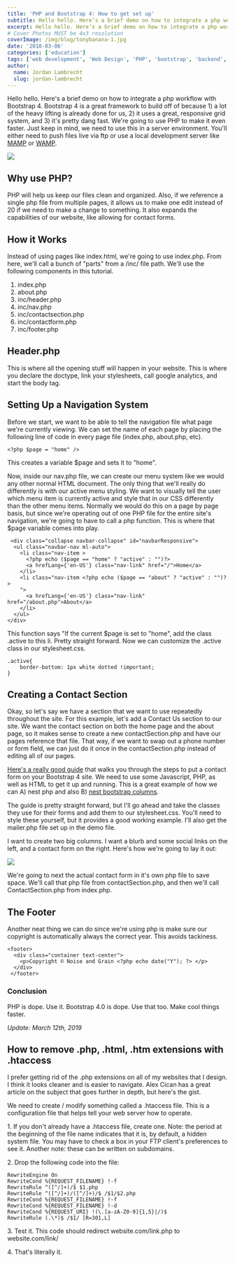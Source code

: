 ```yaml
---
title: 'PHP and Bootstrap 4: How to get set up'
subtitle: Hello hello. Here’s a brief demo on how to integrate a php workflow with Bootstrap 4.
excerpt: Hello hello. Here’s a brief demo on how to integrate a php workflow with Bootstrap 4.
# Cover Photos MUST be 4x3 resolution
coverImage: /img/blog/tonybanana-1.jpg
date: '2018-03-06'
categories: ['education']
tags: ['web development', 'Web Design', 'PHP', 'bootstrap', 'backend', 'apache']
author:
  name: Jordan Lambrecht
  slug: jordan-lambrecht
---
```


Hello hello. Here's a brief demo on how to integrate a php workflow with Bootstrap 4. Bootstrap 4 is a great framework to build off of because 1) a lot of the heavy lifting is already done for us, 2) it uses a great, responsive grid system, and 3) it's pretty dang fast. We're going to use PHP to make it even faster. Just keep in mind, we need to use this in a server environment. You'll either need to push files live via ftp or use a local development server like [MAMP](https://www.mamp.info/de/) or [WAMP](https://www.wampserver.com/en/).

![](https://cdn.pixelbakery.com/img/blog/Screen-Shot-2018-03-06-at-5.04.16-PM.jpg)

## Why use PHP?

PHP will help us keep our files clean and organized. Also, if we reference a single php file from multiple pages, it allows us to make one edit instead of 20 if we need to make a change to something. It also expands the capabilities of our website, like allowing for contact forms.

## How it Works

Instead of using pages like index.html, we're going to use index.php. From here, we'll call a bunch of "parts" from a /inc/ file path. We'll use the following components in this tutorial.

1.  index.php
2.  about.php
3.  inc/header.php
4.  inc/nav.php
5.  inc/contactsection.php
6.  inc/contactform.php
7.  inc/footer.php

## Header.php

This is where all the opening stuff will happen in your website. This is where you declare the doctype, link your stylesheets, call google analytics, and start the body tag.

## Setting Up a Navigation System

Before we start, we want to be able to tell the navigation file what page we're currently viewing. We can set the name of each page by placing the following line of code in every page file (index.php, about.php, etc).

`<?php $page = "home" />`

This creates a variable $page and sets it to "home".

Now, inside our nav.php file, we can create our menu system like we would any other normal HTML document. The only thing that we'll really do differently is with our active menu styling. We want to visually tell the user which menu item is currently active and style that in our CSS differently than the other menu items. Normally we would do this on a page by page basis, but since we're operating out of one PHP file for the entire site's navigation, we're going to have to call a php function. This is where that $page variable comes into play.

```
 <div class="collapse navbar-collapse" id="navbarResponsive">
  <ul class="navbar-nav ml-auto">
    <li class="nav-item >
      <?php echo ($page == "home" ? "active" : "")?> 
      <a hrefLang={'en-US'} class="nav-link" href="/">Home</a>
    </li>
    <li class="nav-item <?php echo ($page == "about" ? "active" : "")?>
    ">
      <a hrefLang={'en-US'} class="nav-link" href="/about.php">About</a>
    </li>
  </ul>
</div>
 ```

This function says "If the current $page is set to "home", add the class .active to this li. Pretty straight forward. Now we can customize the .active class in our stylesheet.css.

```
.active{
    border-bottom: 1px white dotted !important;
}
```
## Creating a Contact Section

Okay, so let's say we have a section that we want to use repeatedly throughout the site. For this example, let's add a Contact Us section to our site. We want the contact section on both the home page and the about page, so it makes sense to create a new contactSection.php and have our pages reference that file. That way, if we want to swap out a phone number or form field, we can just do it once in the contactSection.php instead of editing all of our pages.

[Here's a really good guide](https://bootstrapious.com/p/how-to-build-a-working-bootstrap-contact-form) that walks you through the steps to put a contact form on your Bootstrap 4 site. We need to use some Javascript, PHP, as well as HTML to get it up and running. This is a great example of how we can A) nest php and also B) [nest bootstrap columns](https://getbootstrap.com/docs/4.0/layout/grid/#nesting).

The guide is pretty straight forward, but I'll go ahead and take the classes they use for their forms and add them to our stylesheet.css. You'll need to style these yourself, but it provides a good working example. I'll also get the mailer.php file set up in the demo file.

I want to create two big columns. I want a blurb and some social links on the left, and a contact form on the right. Here's how we're going to lay it out:

![](https://cdn.pixelbakery.com/img/blog/contactsection_contactsection.jpg)

We're going to next the actual contact form in it's own php file to save space. We'll call that php file from contactSection.php, and then we'll call ContactSection.php from index.php.

## The Footer

Another neat thing we can do since we're using php is make sure our copyright is automatically always the correct year. This avoids tackiness.

``` 
<footer>
  <div class="container text-center">
    <p>Copyright © Noise and Grain <?php echo date("Y"); ?> </p>
  </div>
 </footer>
 ```

### Conclusion

PHP is dope. Use it. Bootstrap 4.0 is dope. Use that too. Make cool things faster.


_Update: March 12th, 2019_

## How to remove .php, .html, .htm extensions with .htaccess

I prefer getting rid of the .php extensions on all of my websites that I design. I think it looks cleaner and is easier to navigate. Alex Cican has a great article on the subject that goes further in depth, but here's the gist.

We need to create / modify something called a .htaccess file. This is a configuration file that helps tell your web server how to operate.

1\. If you don't already have a .htaccess file, create one. Note: the period at the beginning of the file name indicates that it is, by default, a hidden system file. You may have to check a box in your FTP client's preferences to see it. Another note: these can be written on subdomains.

2\. Drop the following code into the file:

```
RewriteEngine On
RewriteCond %{REQUEST_FILENAME} !-f
RewriteRule ^([^/]+)/$ $1.php
RewriteRule ^([^/]+)/([^/]+)/$ /$1/$2.php
RewriteCond %{REQUEST_FILENAME} !-f
RewriteCond %{REQUEST_FILENAME} !-d
RewriteCond %{REQUEST_URI} !(\.[a-zA-Z0-9]{1,5}|/)$
RewriteRule (.\*)$ /$1/ [R=301,L]
```

3\. Test it. This code should redirect website.com/link.php to website.com/link/

4\. That's literally it.
